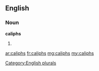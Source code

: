 ==English==

===Noun===
'''caliphs'''

# {{plural of|[[caliph]]}}

[[Category:English plurals]]

[[ar:caliphs]]
[[fr:caliphs]]
[[mg:caliphs]]
[[my:caliphs]]